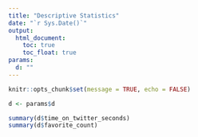 ```yaml
---
title: "Descriptive Statistics"
date: "`r Sys.Date()`"
output:
  html_document:
    toc: true
    toc_float: true
params:
  d: ""
---
```


```r
knitr::opts_chunk$set(message = TRUE, echo = FALSE)
```

```r
d <- params$d
```

```r
summary(d$time_on_twitter_seconds)
summary(d$favorite_count)
```